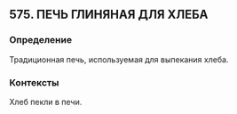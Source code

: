## 575. ПЕЧЬ ГЛИНЯНАЯ ДЛЯ ХЛЕБА
### Определение
Традиционная печь, используемая для выпекания хлеба.

### Контексты
Хлеб пекли в печи.

